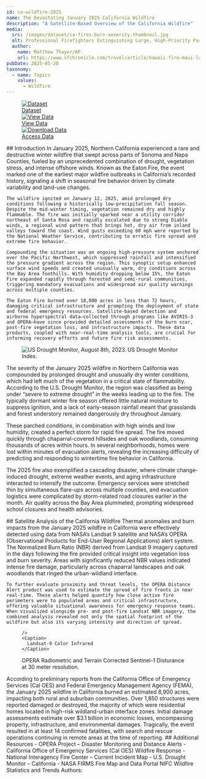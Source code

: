 ---
id: ca-wildfire-2025
name: The Devastating January 2025 California Wildfire
description: "A Satellite-Based Overview of the California Wildfire"
media:
  src: /images/dataset/ca-fires-burn-severity.thumbnail.jpg
  alt: Professional Firefighters Extinguishing Large, High-Priority Part of the Forest Fire.
  author:
    name: Matthew Thayer/AP
    url: https://www.sfchronicle.com/travel/article/hawaii-fire-maui-lahaina-18289213.php
pubDate: 2025-05-20
taxonomy:
  - name: Topics
    values:
      - Wildfire
---

<Block>
  <Figure>
    <div style={{ display: 'grid', gridTemplateColumns: '1fr 1fr 1fr', gap: '1rem', width: '100%' }}>
      <a href="/data-catalog/ca-wildfires-2025" style={{ display: 'block', borderRadius: '1rem', overflow: 'hidden', boxShadow: '0 4px 6px rgba(0,0,0,0.1)', textDecoration: 'none' }}>
        <img src="/images/event/data-catalog.png" alt="Dataset" style={{ width: '100%', height: '200px', objectFit: 'cover' }} />
        <div style={{ padding: '1rem', textAlign: 'center', fontSize: '1.25rem', fontWeight: '600', color: '#2c3d4f' }}>Dataset</div>
      </a>
      <a href="/exploration?datasets=%5B%7B%22id%22%3A%22aviris3_burn_ratio_Jan2025_wildfire%22%2C%22settings%22%3A%7B%22isVisible%22%3Atrue%2C%22opacity%22%3A100%2C%22analysisMetrics%22%3A%5B%7B%22id%22%3A%22mean%22%2C%22label%22%3A%22Average%22%2C%22chartLabel%22%3A%22Average%22%2C%22themeColor%22%3A%22infographicB%22%7D%2C%7B%22id%22%3A%22std%22%2C%22label%22%3A%22St+Deviation%22%2C%22chartLabel%22%3A%22St+Deviation%22%2C%22themeColor%22%3A%22infographicD%22%7D%5D%7D%7D%2C%7B%22id%22%3A%22opera_dist_S1_Jan2025_wildfire%22%2C%22settings%22%3A%7B%22isVisible%22%3Atrue%2C%22opacity%22%3A100%2C%22analysisMetrics%22%3A%5B%7B%22id%22%3A%22mean%22%2C%22label%22%3A%22Average%22%2C%22chartLabel%22%3A%22Average%22%2C%22themeColor%22%3A%22infographicB%22%7D%2C%7B%22id%22%3A%22std%22%2C%22label%22%3A%22St+Deviation%22%2C%22chartLabel%22%3A%22St+Deviation%22%2C%22themeColor%22%3A%22infographicD%22%7D%5D%7D%7D%2C%7B%22id%22%3A%22opera_dist_alert_Jan2025_wildfire%22%2C%22settings%22%3A%7B%22isVisible%22%3Atrue%2C%22opacity%22%3A100%2C%22analysisMetrics%22%3A%5B%7B%22id%22%3A%22mean%22%2C%22label%22%3A%22Average%22%2C%22chartLabel%22%3A%22Average%22%2C%22themeColor%22%3A%22infographicB%22%7D%2C%7B%22id%22%3A%22std%22%2C%22label%22%3A%22St+Deviation%22%2C%22chartLabel%22%3A%22St+Deviation%22%2C%22themeColor%22%3A%22infographicD%22%7D%5D%7D%7D%2C%7B%22id%22%3A%22opera_dist_alert_Jan2025_wildfire1%22%2C%22settings%22%3A%7B%22isVisible%22%3Atrue%2C%22opacity%22%3A100%2C%22analysisMetrics%22%3A%5B%7B%22id%22%3A%22mean%22%2C%22label%22%3A%22Average%22%2C%22chartLabel%22%3A%22Average%22%2C%22themeColor%22%3A%22infographicB%22%7D%2C%7B%22id%22%3A%22std%22%2C%22label%22%3A%22St+Deviation%22%2C%22chartLabel%22%3A%22St+Deviation%22%2C%22themeColor%22%3A%22infographicD%22%7D%5D%7D%7D%2C%7B%22id%22%3A%22landsat9_Jan2025_wildfire1%22%2C%22settings%22%3A%7B%22isVisible%22%3Atrue%2C%22opacity%22%3A100%2C%22analysisMetrics%22%3A%5B%7B%22id%22%3A%22mean%22%2C%22label%22%3A%22Average%22%2C%22chartLabel%22%3A%22Average%22%2C%22themeColor%22%3A%22infographicB%22%7D%2C%7B%22id%22%3A%22std%22%2C%22label%22%3A%22St+Deviation%22%2C%22chartLabel%22%3A%22St+Deviation%22%2C%22themeColor%22%3A%22infographicD%22%7D%5D%7D%7D%2C%7B%22id%22%3A%22landsat9_Jan2025_wildfire%22%2C%22settings%22%3A%7B%22isVisible%22%3Atrue%2C%22opacity%22%3A100%2C%22analysisMetrics%22%3A%5B%7B%22id%22%3A%22mean%22%2C%22label%22%3A%22Average%22%2C%22chartLabel%22%3A%22Average%22%2C%22themeColor%22%3A%22infographicB%22%7D%2C%7B%22id%22%3A%22std%22%2C%22label%22%3A%22St+Deviation%22%2C%22chartLabel%22%3A%22St+Deviation%22%2C%22themeColor%22%3A%22infographicD%22%7D%5D%7D%7D%2C%7B%22id%22%3A%22optisar_Jan2025_wildfire_EATON%22%2C%22settings%22%3A%7B%22isVisible%22%3Atrue%2C%22opacity%22%3A100%2C%22analysisMetrics%22%3A%5B%7B%22id%22%3A%22mean%22%2C%22label%22%3A%22Average%22%2C%22chartLabel%22%3A%22Average%22%2C%22themeColor%22%3A%22infographicB%22%7D%2C%7B%22id%22%3A%22std%22%2C%22label%22%3A%22St+Deviation%22%2C%22chartLabel%22%3A%22St+Deviation%22%2C%22themeColor%22%3A%22infographicD%22%7D%5D%7D%7D%2C%7B%22id%22%3A%22optisar_Jan2025_wildfire_PALISADES%22%2C%22settings%22%3A%7B%22isVisible%22%3Atrue%2C%22opacity%22%3A100%2C%22analysisMetrics%22%3A%5B%7B%22id%22%3A%22mean%22%2C%22label%22%3A%22Average%22%2C%22chartLabel%22%3A%22Average%22%2C%22themeColor%22%3A%22infographicB%22%7D%2C%7B%22id%22%3A%22std%22%2C%22label%22%3A%22St+Deviation%22%2C%22chartLabel%22%3A%22St+Deviation%22%2C%22themeColor%22%3A%22infographicD%22%7D%5D%7D%7D%5D&taxonomy=%7B%7D&search=&date=2025-01-12T06%3A00%3A00.000Z" style={{ display: 'block', borderRadius: '1rem', overflow: 'hidden', boxShadow: '0 4px 6px rgba(0,0,0,0.1)', textDecoration: 'none' }}>
        <img src="/images/event/data-view.png" alt="View Data" style={{ width: '100%', height: '200px', objectFit: 'cover' }} />
        <div style={{ padding: '1rem', textAlign: 'center', fontSize: '1.25rem', fontWeight: '600', color: '#2c3d4f' }}>View Data</div>
      </a>
      <a href="https://data.disasters.openveda.cloud/california_wildfires_202501/browseui/#california_wildfires_202501/" style={{ display: 'block', borderRadius: '1rem', overflow: 'hidden', boxShadow: '0 4px 6px rgba(0,0,0,0.1)', textDecoration: 'none' }}>
        <img src="/images/event/download-data.png" alt="Download Data" style={{ width: '100%', height: '200px', objectFit: 'cover' }} />
        <div style={{ padding: '1rem', textAlign: 'center', fontSize: '1.25rem', fontWeight: '600', color: '#2c3d4f' }}>Access Data</div>
      </a>
    </div>
  </Figure>
</Block>

<Block>
  <Prose>
    ## Introduction
    In January 2025, Northern California experienced a rare and destructive winter wildfire that swept across parts of Sonoma and Napa Counties, fueled by an unprecedented combination of drought, vegetation stress, and intense offshore winds. Known as the Eaton Fire, the event marked one of the earliest major wildfire outbreaks in California’s recorded history, signaling a shift in seasonal fire behavior driven by climate variability and land-use changes.
    
    The wildfire ignited on January 12, 2025, amid prolonged dry conditions following a historically low-precipitation fall season. Despite the mid-winter timing, vegetation remained dry and highly flammable. The fire was initially sparked near a utility corridor northeast of Santa Rosa and rapidly escalated due to strong Diablo winds, a regional wind pattern that brings hot, dry air from inland valleys toward the coast. Wind gusts exceeding 60 mph were reported by the National Weather Service, contributing to erratic fire spread and extreme fire behavior.
    
    Compounding the situation was an ongoing high-pressure system anchored over the Pacific Northwest, which suppressed rainfall and intensified the pressure gradient across the region. This synoptic setup enhanced surface wind speeds and created unusually warm, dry conditions across the Bay Area foothills. With humidity dropping below 15%, the Eaton Fire expanded rapidly through forested and semi-rural communities, triggering mandatory evacuations and widespread air quality warnings across multiple counties.
    
    The Eaton Fire burned over 18,000 acres in less than 72 hours, damaging critical infrastructure and prompting the deployment of state and federal emergency resources. Satellite-based detection and airborne hyperspectral data—collected through programs like AVIRIS-3 and OPERA—have since provided detailed assessments of the burn scar, post-fire vegetation loss, and infrastructure impacts. These data products, coupled with near-real-time analysis tools, are crucial for informing recovery efforts and future fire risk assessments. 
  </Prose>
</Block>


<Block>
  <Figure>
    <Image
      src={'/images/story/us-drought-monitor-ca.png'}
      alt='US Drought Monitor, August 8th, 2023.'
      align='left'
    />
    <Caption>
      US Drought Monitor Index.
    </Caption>
  </Figure>

  <Prose>
  The severity of the January 2025 wildfire in Northern California was compounded by prolonged drought and unusually dry winter conditions, which had left much of the vegetation in a critical state of flammability. According to the U.S. Drought Monitor, the region was classified as being under “severe to extreme drought” in the weeks leading up to the fire. The typically dormant winter fire season offered little natural moisture to suppress ignition, and a lack of early-season rainfall meant that grasslands and forest understory remained dangerously dry throughout January.
  
  These parched conditions, in combination with high winds and low humidity, created a perfect storm for rapid fire spread. The fire moved quickly through chaparral-covered hillsides and oak woodlands, consuming thousands of acres within hours. In several neighborhoods, homes were lost within minutes of evacuation alerts, revealing the increasing difficulty of predicting and responding to wintertime fire behavior in California.
  
  The 2025 fire also exemplified a cascading disaster, where climate change-induced drought, extreme weather events, and aging infrastructure interacted to intensify the outcome. Emergency services were stretched thin by simultaneous flare-ups across multiple counties, and evacuation logistics were complicated by storm-related road closures earlier in the month. Air quality across the Bay Area plummeted, prompting widespread school closures and health advisories.
  </Prose>
</Block>

<Block>
  <Prose>
    ## Satellite Analysis of the California Wildfire
    Thermal anomalies and burn impacts from the January 2025 wildfire in California were effectively detected using data from NASA’s Landsat 9 satellite and NASA’s OPERA (Observational Products for End-User Regional Applications) alert system. The Normalized Burn Ratio (NBR) derived from Landsat 9 imagery captured in the days following the fire provided critical insight into vegetation loss and burn severity. Areas with significantly reduced NBR values indicated intense fire damage, particularly across chaparral landscapes and oak woodlands that ringed the urban-wildland interface.

    To further evaluate proximity and threat levels, the OPERA Distance Alert product was used to estimate the spread of fire fronts in near real-time. These alerts helped quantify how close active fire perimeters were to populated areas and critical infrastructure, offering valuable situational awareness for emergency response teams. When visualized alongside pre- and post-fire Landsat NBR imagery, the combined analysis revealed not only the spatial footprint of the wildfire but also its varying intensity and direction of spread.
  </Prose>

  <Figure>
    <Map
      center={[-118.24, 34.05]}
      zoom={9}    
      datasetId='ca-wildfires-2025'
      layerId='landsat9_Jan2025_wildfire'
      dateTime='2025-01-06'
      compareDateTime='2025-01-14'

    />
    <Caption>
      Landsat-9 Color Infrared
    </Caption>
  </Figure>
</Block>

<Block>
  <Figure>
    <Map
      center={[-118.24, 34.05]}
      zoom={9}
      datasetId='ca-wildfires-2025'
      layerId='opera_dist_S1_Jan2025_wildfire'
      dateTime='2025-01-12'
      compareDateTime='2025-01-13'
    />
    <Caption>
     OPERA Radiometric and Terrain Corrected Sentinel-1 Disturance at 30 meter resolution.
    </Caption>
  </Figure>
</Block>

<Block>
  <Prose>
  According to preliminary reports from the California Office of Emergency Services (Cal OES) and Federal Emergency Management Agency (FEMA), the January 2025 wildfire in California burned an estimated 8,900 acres, impacting both rural and suburban communities. Over 1,850 structures were reported damaged or destroyed, the majority of which were residential homes located in high-risk wildland-urban interface zones. Initial damage assessments estimate over $3.1 billion in economic losses, encompassing property, infrastructure, and environmental damages. Tragically, the event resulted in at least 14 confirmed fatalities, with search and rescue operations continuing in remote areas at the time of reporting.
  </Prose>
</Block>

<Block>
  <Prose>
    ## Additional Resources
    - OPERA Project – Disaster Monitoring and Distance Alerts
    - California Office of Emergency Services (Cal OES) Wildfire Response
    - National Interagency Fire Center – Current Incident Map
    - U.S. Drought Monitor – California
    - NASA FIRMS Fire Map and Data Portal
    NIFC Wildfire Statistics and Trends
  </Prose>
</Block>

<Block>
  <Prose>
    Authors:
  </Prose>
</Block>
